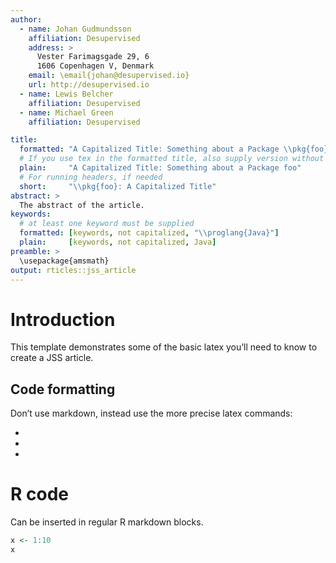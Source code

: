 ```yaml
---
author:
  - name: Johan Gudmundsson
    affiliation: Desupervised
    address: >
      Vester Farimagsgade 29, 6
      1606 Copenhagen V, Denmark
    email: \email{johan@desupervised.io}
    url: http://desupervised.io
  - name: Lewis Belcher
    affiliation: Desupervised
  - name: Michael Green
    affiliation: Desupervised

title:
  formatted: "A Capitalized Title: Something about a Package \\pkg{foo}"
  # If you use tex in the formatted title, also supply version without
  plain:     "A Capitalized Title: Something about a Package foo"
  # For running headers, if needed
  short:     "\\pkg{foo}: A Capitalized Title"
abstract: >
  The abstract of the article.
keywords:
  # at least one keyword must be supplied
  formatted: [keywords, not capitalized, "\\proglang{Java}"]
  plain:     [keywords, not capitalized, Java]
preamble: >
  \usepackage{amsmath}
output: rticles::jss_article
---
```


# Introduction

This template demonstrates some of the basic latex you'll need to know to create a JSS article.

## Code formatting

Don't use markdown, instead use the more precise latex commands:

* \proglang{Java}
* \pkg{plyr}
* \code{print("abc")}

# R code

Can be inserted in regular R markdown blocks.

```r
x <- 1:10
x
```

